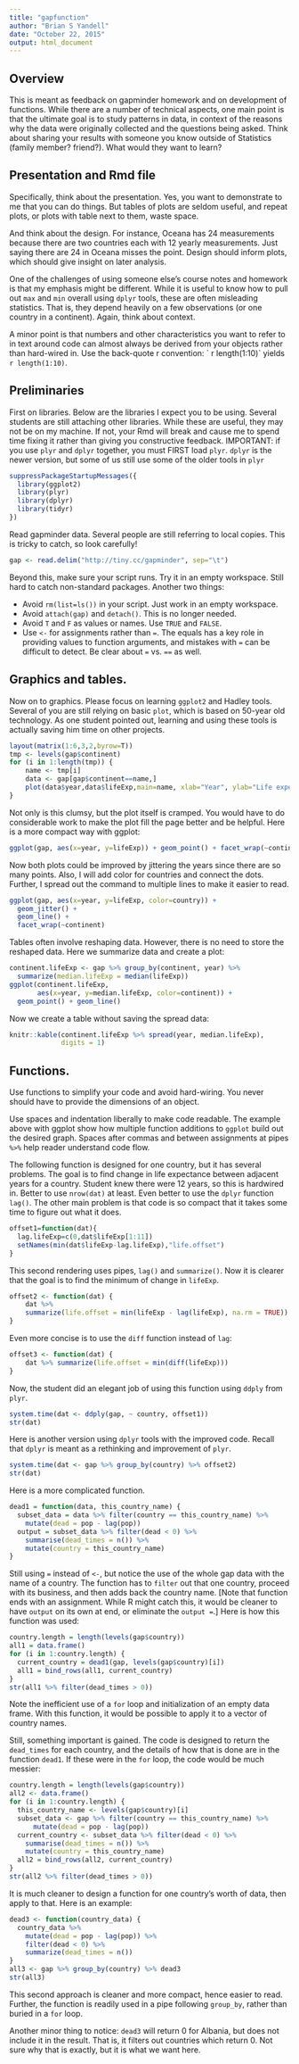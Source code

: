 ```yaml
---
title: "gapfunction"
author: "Brian S Yandell"
date: "October 22, 2015"
output: html_document
---
```


## Overview

This is meant as feedback on gapminder homework and on development of functions. While there are a number of technical aspects, one main point is that the ultimate goal is to study patterns in data, in context of the reasons why the data were originally collected and the questions being asked. Think about sharing your results with someone you know outside of Statistics (family member? friend?). What would they want to learn?

## Presentation and Rmd file

Specifically, think about the presentation. Yes, you want to demonstrate to me that you can do things. But tables of plots are seldom useful, and repeat plots, or plots with table next to them, waste space.

And think about the design. For instance, Oceana has 24 measurements because there are two countries each with 12 yearly measurements. Just saying there are 24 in Oceana misses the point. Design should inform plots, which should give insight on later analysis.

One of the challenges of using someone else's course notes and homework is that my emphasis might be different. While it is useful to know how to pull out `max` and `min` overall using `dplyr` tools, these are often misleading statistics. That is, they depend heavily on a few observations (or one country in a continent). Again, think about context.

A minor point is that numbers and other characteristics you want to refer to in text around code can almost always be derived from your objects rather than hard-wired in. Use the back-quote r convention: \` r length(1:10)\` yields `r length(1:10)`. 

## Preliminaries

First on libraries. Below are the libraries I expect you to be using. Several students are still attaching other libraries. While these are useful, they may not be on my machine. If not, your Rmd will break and cause me to spend time fixing it rather than giving you constructive feedback. IMPORTANT: if you use `plyr` and `dplyr` together, you must FIRST load `plyr`. `dplyr` is the newer version, but some of us still use some of the older tools in `plyr`

```r
suppressPackageStartupMessages({
  library(ggplot2)
  library(plyr)
  library(dplyr)
  library(tidyr)
})
```

Read gapminder data. Several people are still referring to local copies. This is tricky to catch, so look carefully!

```r
gap <- read.delim("http://tiny.cc/gapminder", sep="\t")
```

Beyond this, make sure your script runs. Try it in an empty workspace. Still hard to catch non-standard packages. Another two things:

* Avoid `rm(list=ls())` in your script. Just work in an empty workspace.
* Avoid `attach(gap)` and `detach()`. This is no longer needed.
* Avoid `T` and `F` as values or names. Use `TRUE` and `FALSE`.
* Use `<-` for assignments rather than `=`. The equals has a key role in providing values to function arguments, and mistakes with `=` can be difficult to detect. Be clear about `=` vs. `==` as well.

## Graphics and tables.

Now on to graphics. Please focus on learning `ggplot2` and Hadley tools. Several of you are still relying on basic `plot`, which is based on 50-year old technology. As one student pointed out, learning and using these tools is actually saving him time on other projects.

```r
layout(matrix(1:6,3,2,byrow=T))
tmp <- levels(gap$continent)
for (i in 1:length(tmp)) {
    name <- tmp[i]
    data <- gap[gap$continent==name,]
    plot(data$year,data$lifeExp,main=name, xlab="Year", ylab="Life expectancy")
}
```

Not only is this clumsy, but the plot itself is cramped. You would have to do considerable work to make the plot fill the page better and be helpful. Here is a more compact way with ggplot:

```r
ggplot(gap, aes(x=year, y=lifeExp)) + geom_point() + facet_wrap(~continent)
```

Now both plots could be improved by jittering the years since there are so many points. Also, I will add color for countries and connect the dots. Further, I spread out the command to multiple lines to make it easier to read.

```r
ggplot(gap, aes(x=year, y=lifeExp, color=country)) + 
  geom_jitter() + 
  geom_line() +
  facet_wrap(~continent)
```

Tables often involve reshaping data. However, there is no need to store the reshaped data. Here we summarize data and create a plot:

```r
continent.lifeExp <- gap %>% group_by(continent, year) %>% 
  summarize(median.lifeExp = median(lifeExp))
ggplot(continent.lifeExp, 
       aes(x=year, y=median.lifeExp, color=continent)) +
  geom_point() + geom_line()
```

Now we create a table without saving the spread data:

```r
knitr::kable(continent.lifeExp %>% spread(year, median.lifeExp),
             digits = 1)
```

## Functions.

Use functions to simplify your code and avoid hard-wiring. You never should have to provide the dimensions of an object.

Use spaces and indentation liberally to make code readable. The example above with ggplot show how multiple function additions to `ggplot` build out the desired graph. Spaces after commas and between assignments at pipes `%>%` help reader understand code flow.

The following function is designed for one country, but it has several problems. The goal is to find change in life expectance between adjacent years for a country. Student knew there were 12 years, so this is hardwired in. Better to use `nrow(dat)` at least. Even better to use the `dplyr` function `lag()`. The other main problem is that code is so compact that it takes some time to figure out what it does.

```r
offset1=function(dat){
  lag.lifeExp=c(0,dat$lifeExp[1:11])
  setNames(min(dat$lifeExp-lag.lifeExp),"life.offset")
}
```

This second rendering uses pipes, `lag()` and `summarize()`. Now it is clearer that the goal is to find the minimum of change in `lifeExp`.

```r
offset2 <- function(dat) {
	dat %>% 
    summarize(life.offset = min(lifeExp - lag(lifeExp), na.rm = TRUE))
}
```

Even more concise is to use the `diff` function instead of `lag`:

```r
offset3 <- function(dat) {
	dat %>% summarize(life.offset = min(diff(lifeExp)))
}
```

Now, the student did an elegant job of using this function using `ddply` from `plyr`.

```r
system.time(dat <- ddply(gap, ~ country, offset1))
str(dat)
```

Here is another version using `dplyr` tools with the improved code. Recall that `dplyr` is meant as a rethinking and improvement of `plyr`.

```r
system.time(dat <- gap %>% group_by(country) %>% offset2)
str(dat)
```

Here is a more complicated function.

```r
dead1 = function(data, this_country_name) {
  subset_data = data %>% filter(country == this_country_name) %>% 
    mutate(dead = pop - lag(pop))
  output = subset_data %>% filter(dead < 0) %>%
    summarise(dead_times = n()) %>% 
    mutate(country = this_country_name)
}
```

Still using `=` instead of `<-`, but notice the use of the whole gap data with the name of a country. The function has to `filter` out that one country, proceed with its business, and then adds back the country name. [Note that function ends with an assignment. While R might catch this, it would be cleaner to have `output` on its own at end, or eliminate the `output =`.] Here is how this function was used:

```r
country.length = length(levels(gap$country))
all1 = data.frame()
for (i in 1:country.length) {
  current_country = dead1(gap, levels(gap$country)[i])
  all1 = bind_rows(all1, current_country)
}
str(all1 %>% filter(dead_times > 0))
```

Note the inefficient use of a `for` loop and initialization of an empty data frame. With this function, it would be possible to apply it to a vector of country names.

Still, something important is gained. The code is designed to return the `dead_times` for each country, and the details of how that is done are in the function `dead1`. If these were in the `for` loop, the code would be much messier:

```r
country.length = length(levels(gap$country))
all2 <- data.frame()
for (i in 1:country.length) {
  this_country_name <- levels(gap$country)[i]
  subset_data <- gap %>% filter(country == this_country_name) %>% 
      mutate(dead = pop - lag(pop))
  current_country <- subset_data %>% filter(dead < 0) %>%
    summarise(dead_times = n()) %>% 
    mutate(country = this_country_name)
  all2 = bind_rows(all2, current_country)
}
str(all2 %>% filter(dead_times > 0))
```

It is much cleaner to design a function for one country's worth of data, then apply to that. Here is an example:

```r
dead3 <- function(country_data) {
  country_data %>% 
    mutate(dead = pop - lag(pop)) %>%
    filter(dead < 0) %>%
    summarize(dead_times = n())
}
all3 <- gap %>% group_by(country) %>% dead3
str(all3)
```

This second approach is cleaner and more compact, hence easier to read. Further, the function is readily used in a pipe following `group_by`, rather than buried in a `for` loop.

Another minor thing to notice: `dead3` will return 0 for Albania, but does not include it in the result. That is, it filters out countries which return 0. Not sure why that is exactly, but it is what we want here.